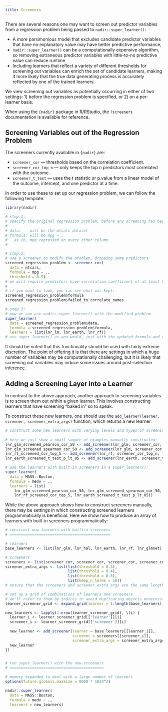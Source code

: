 ```yaml
---
title: Screeners
---
```


There are several reasons one may want to screen out predictor variables from a 
regression problem being passed to `nadir::super_learner()`: 

  * A more parsimonious model that excludes candidate predictor variables that have 
  no explanatory value may have better predictive performance, 
  * `nadir::super_learner()` can be a computationally expensive algorithm, so removing
  extraneous predictor variables with little-to-no predictive value can reduce runtime
  * Including learners that reflect a variety of different thresholds for screening out 
  variables can enrich the set of candidate learners, making it more likely that the 
  true data generating process is accurately reflected by one of the trained learners. 
  
We view screening out variables as potentially occurring in either of two 
settings:  1) before the regression problem is specified, or 2) on a per-learner
basis. 

When using the `{nadir}` package in R/RStudio, the `?screeners` documentation 
is available for reference. 

## Screening Variables out of the Regression Problem

The screeners currently available in `{nadir}` are: 

  * `screener_cor` — thresholds based on the correlation coefficient.
  * `screener_cor_top_n` — only keeps the top n predictors most correlated with the outcome.
  * `screener_t_test` — uses the t statistic or p.value from a linear model of the outcome, intercept, and one predictor at a time.
  
In order to use these to set up our regression problem, we can follow the following template: 

```r
library(nadir)

# step 1:
# specify the original regression problem, before any screening has been done
# 
# data:    will be the mtcars dataset 
# formula: will be mpg ~ . 
#   as in, mpg regressed on every other column.
# 

# step 2: 
# use a screener to modify the problem, dropping some predictors 
screened_regression_problem <- screener_cor(
  data = mtcars, 
  formula = mpg ~ .,
  threshold = 0.5)
# we will require predictors have correlation coefficient of at least 0.5 to keep them
# 
# if you want to look, you can see what was kept:
screened_regression_problem$formula
screened_regression_problem$failed_to_correlate_names

# step 3: 
# now we can use nadir::super_learner() with the modified problem
super_learner(
  data = screened_regression_problem$data,
  formula = screened_regression_problem$formula,
  learners = list(lnr_lm, lnr_earth, lnr_rf))
# use super_learner() as you would, just with the updated formula and data
```

It should be noted that this functionality should be used with fairly extreme
discretion.  The point of offering it is that there are settings in which a huge
number of variables may be computationally challenging, but it is likely 
that screening out variables may induce some issues around post-selection inference.

## Adding a Screening Layer into a Learner

In contrast to the above approach, another approach to screening variables is 
to screen them out within a given learner. This involves constructing learners that 
have screening "baked in" so to speak. 

To construct these new learners, one should use the `add_learner(learner, screener, screener_extra_args)` function,
which returns a new learner. 

```r
# construct some new learners with varying levels and types of screening
 
# here we just show a small sample of examples manually constructed:
lnr_glm_screened_pearson_cor_50 <- add_screener(lnr_glm, screener_cor, list(threshold = 0.5))
lnr_glm_screened_spearman_cor_50 <- add_screener(lnr_glm, screener_cor, list(threshold = 0.5, cor... = list(method = 'spearman')))
lnr_rf_screened_cor_top_5 <- add_screener(lnr_rf, screener_cor_top_n, list(keep_n_terms = 5))
lnr_earth_screened_t_test_p_lt_05 <- add_screener(lnr_earth, screener_t_test, list(p_value_threshold = 0.05))

# use the learners with built-in screeners in a super_learner():
super_learner(
  data = MASS::Boston, 
  formula = medv ~ .,
  learners = list(
    lnr_glm_screened_pearson_cor_50, lnr_glm_screened_spearman_cor_50,
    lnr_rf_screened_cor_top_5, lnr_earth_screened_t_test_p_lt_05))
```

While the above approach shows how to construct screeners manually, there may be settings
in which constructing screened learners programmatically is beneficial.  Here we show
how to produce an array of learners with built-in screeners programmatically:

```r
# construct new learners with builtin screeners
# =============================================

# learners
base_learners <- list(lnr_glm, lnr_hal, lnr_earth, lnr_rf, lnr_glmnet)

# screeners
screeners <- list(screener_cor, screener_cor, screener_cor, screener_cor_top_n)
screener_extra_args <- list(list(threshold = 0.3), 
                            list(threshold = 0.4), 
                            list(threshold = 0.5), 
                            list(keep_n_terms = 10))
# ensure that the screeners and screener_extra_args are the same length

# set up a grid of combinations of learners and screeners
# we'll refer to them by indices to avoid duplicating objects unnecessarily 
learner_screener_grid <- expand.grid(learner = 1:length(base_learners), screener = 1:length(screeners))

new_learners <- lapply(1:nrow(learner_screener_grid), \(i) {
  learner_i <- learner_screener_grid[['learner']][i]
  screener_i <- learner_screener_grid[['screener']][i]
  
  new_learner <- add_screener(learner = base_learners[[learner_i]],
                              screener = screeners[[screener_i]],
                              screener_extra_args = screener_extra_args[[screener_i]])
  new_learner
})


# run super_learner() with the new screeners
# ==========================================

# memory expanded to deal with a large number of learners
options(future.globals.maxSize = 8000 * 1024^2) 

nadir::super_learner(
  data = MASS::Boston, 
  formula = medv ~ .,
  learners = new_learners)
```
